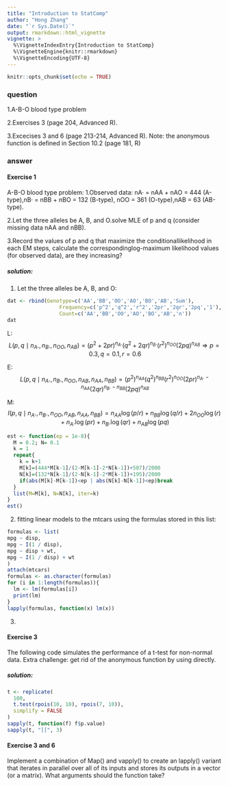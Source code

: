 ---
title: "Introduction to StatComp"
author: "Hong Zhang"
date: "`r Sys.Date()`"
output: rmarkdown::html_vignette
vignette: >
  %\VignetteIndexEntry{Introduction to StatComp}
  %\VignetteEngine{knitr::rmarkdown}
  %\VignetteEncoding{UTF-8}
---

```{r setup, include=FALSE}
knitr::opts_chunk$set(echo = TRUE)
```

### question

1.A-B-O blood type problem

2.Exercises 3 (page 204, Advanced R).

3.Excecises 3 and 6 (page 213-214, Advanced R). Note: the anonymous function is defined in Section 10.2 (page 181, R)


### answer
#### **Exercise 1**

A-B-O blood type problem:
1.Observed data: nA· = nAA + nAO = 444 (A-type),nB· = nBB + nBO = 132 (B-type), nOO = 361 (O-type),nAB = 63 (AB-type).

2.Let the three alleles be A, B, and O.solve MLE of p and q (consider missing data nAA and nBB).
 
3.Record the values of p and q that maximize the conditionallikelihood in each EM steps, calculate the correspondinglog-maximum likelihood values (for observed data), are they increasing?


##### solution:

1.
Let the three alleles be A, B, and O:
```{r}
dat <- rbind(Genotype=c('AA','BB','OO','AO','BO','AB','Sum'),
                 Frequency=c('p^2','q^2','r^2','2pr','2qr','2pq','1'),
                 Count=c('AA','BB','OO','AO','BO','AB','n'))
dat
```
L:
$$L\left(p ,q\mid n_{A}., n_{B}.,n_{OO},n_{AB}\right)=\left(p^{2}+2pr\right)^{n_{A}.}\left(q^{2}+2qr\right)^{n_{B}.}\left(r^{2}\right)^{n_{OO}}\left(2pq\right)^{n_{AB}} \Rightarrow p=0.3, q=0.1, r=0.6$$

E:
$$L\left(p ,q\mid n_{A}., n_{B}.,n_{OO},n_{AB},n_{AA},n_{BB}\right)=\left(p^{2}\right)^{n_{AA}}\left(q^{2}\right)^{n_{BB}}\left(r^{2}\right)^{n_{OO}}\left(2pr\right)^{n_{A}.-n_{AA}}\left(2qr\right)^{n_{B}.-n_{BB}}\left(2pq\right)^{n_{AB}}$$

M:
$$I\left(p ,q\mid n_{A}., n_{B}.,n_{OO},n_{AB},n_{AA},n_{BB}\right)=n_{A A} \log (p/r)+n_{B B} \log (q/r)+2 n_{OO} \log (r)+n_{A}. \log (pr)+n_{B}. \log (qr)+n_{AB} \log (pq)$$

```{r}
est <- function(ep = 1e-8){
  M = 0.2; N= 0.1
  k = 1
  repeat{
    k = k+1
    M[k]=(444*M[k-1]/(2-M[k-1]-2*N[k-1])+507)/2000
    N[k]=(132*N[k-1]/(2-N[k-1]-2*M[k-1])+195)/2000
    if(abs(M[k]-M[k-1])<ep | abs(N[k]-N[k-1])<ep)break
  }
  list(M=M[k], N=N[k], iter=k)
}
est()
```

2.
fitting linear models to the mtcars using the formulas stored in this list:
```{r message=FALSE, warning=FALSE}
formulas <- list(
mpg ~ disp,
mpg ~ I(1 / disp),
mpg ~ disp + wt,
mpg ~ I(1 / disp) + wt
)
attach(mtcars) 
formulas <- as.character(formulas)
for (i in 1:length(formulas)){
  lm <- lm(formulas[i])
  print(lm)
}
lapply(formulas, function(x) lm(x))
```

3.


#### **Exercise 3**
The following code simulates the performance of a t-test for non-normal data. Extra challenge: get rid of the anonymous function by using  directly.

##### solution:
```{r}
t <- replicate(
  100,
  t.test(rpois(10, 10), rpois(7, 10)),
  simplify = FALSE
)
sapply(t, function(f) f$p.value)
sapply(t, "[[", 3)
```

#### **Exercise 3 and 6**
Implement a combination of Map() and vapply() to create an lapply() variant that iterates in parallel over all of its inputs and stores its outputs in a vector (or a matrix). What arguments should the function take?









